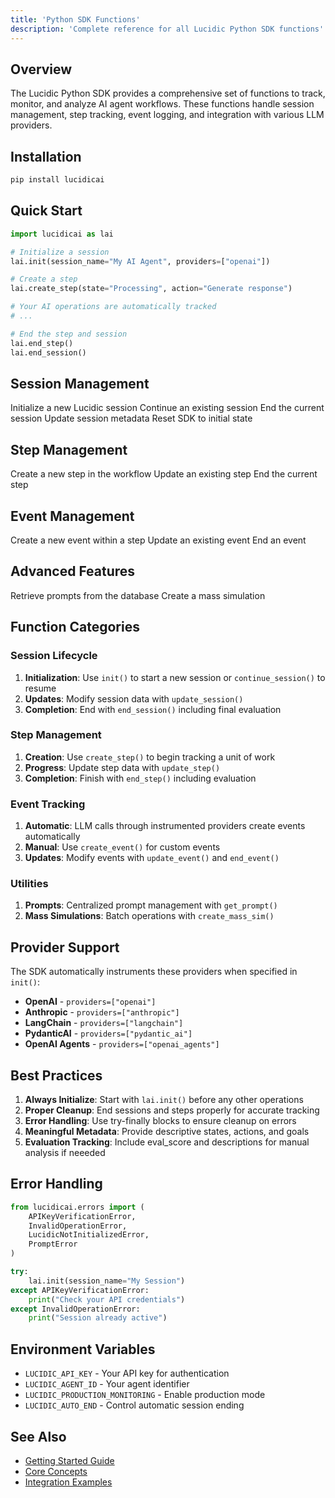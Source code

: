 ```yaml
---
title: 'Python SDK Functions'
description: 'Complete reference for all Lucidic Python SDK functions'
---
```


## Overview

The Lucidic Python SDK provides a comprehensive set of functions to track, monitor, and analyze AI agent workflows. These functions handle session management, step tracking, event logging, and integration with various LLM providers.

## Installation

```bash
pip install lucidicai
```

## Quick Start

```python
import lucidicai as lai

# Initialize a session
lai.init(session_name="My AI Agent", providers=["openai"])

# Create a step
lai.create_step(state="Processing", action="Generate response")

# Your AI operations are automatically tracked
# ...

# End the step and session
lai.end_step()
lai.end_session()
```

## Session Management

<CardGroup cols={2}>
  <Card title="init" icon="play" href="/python-sdk/init">
    Initialize a new Lucidic session
  </Card>
  <Card title="continue_session" icon="forward" href="/python-sdk/continue_session">
    Continue an existing session
  </Card>
  <Card title="end_session" icon="stop" href="/python-sdk/end_session">
    End the current session
  </Card>
  <Card title="update_session" icon="pen" href="/python-sdk/update_session">
    Update session metadata
  </Card>
  <Card title="reset_sdk" icon="rotate" href="/python-sdk/reset_sdk">
    Reset SDK to initial state
  </Card>
</CardGroup>

## Step Management

<CardGroup cols={2}>
  <Card title="create_step" icon="plus" href="/python-sdk/create_step">
    Create a new step in the workflow
  </Card>
  <Card title="update_step" icon="pen" href="/python-sdk/update_step">
    Update an existing step
  </Card>
  <Card title="end_step" icon="check" href="/python-sdk/end_step">
    End the current step
  </Card>
</CardGroup>

## Event Management

<CardGroup cols={2}>
  <Card title="create_event" icon="bolt" href="/python-sdk/create_event">
    Create a new event within a step
  </Card>
  <Card title="update_event" icon="pen" href="/python-sdk/update_event">
    Update an existing event
  </Card>
  <Card title="end_event" icon="flag-checkered" href="/python-sdk/end_event">
    End an event
  </Card>
</CardGroup>

## Advanced Features

<CardGroup cols={2}>
  <Card title="get_prompt" icon="message" href="/python-sdk/get_prompt">
    Retrieve prompts from the database
  </Card>
  <Card title="create_mass_sim" icon="layer-group" href="/python-sdk/create_mass_sim">
    Create a mass simulation
  </Card>
</CardGroup>

## Function Categories

### Session Lifecycle

1. **Initialization**: Use `init()` to start a new session or `continue_session()` to resume
2. **Updates**: Modify session data with `update_session()`
3. **Completion**: End with `end_session()` including final evaluation

### Step Management

1. **Creation**: Use `create_step()` to begin tracking a unit of work
2. **Progress**: Update step data with `update_step()`
3. **Completion**: Finish with `end_step()` including evaluation

### Event Tracking

1. **Automatic**: LLM calls through instrumented providers create events automatically
2. **Manual**: Use `create_event()` for custom events
3. **Updates**: Modify events with `update_event()` and `end_event()`

### Utilities

1. **Prompts**: Centralized prompt management with `get_prompt()`
2. **Mass Simulations**: Batch operations with `create_mass_sim()`

## Provider Support

The SDK automatically instruments these providers when specified in `init()`:

- **OpenAI** - `providers=["openai"]`
- **Anthropic** - `providers=["anthropic"]`
- **LangChain** - `providers=["langchain"]`
- **PydanticAI** - `providers=["pydantic_ai"]`
- **OpenAI Agents** - `providers=["openai_agents"]`

## Best Practices

1. **Always Initialize**: Start with `lai.init()` before any other operations
2. **Proper Cleanup**: End sessions and steps properly for accurate tracking
3. **Error Handling**: Use try-finally blocks to ensure cleanup on errors
4. **Meaningful Metadata**: Provide descriptive states, actions, and goals
5. **Evaluation Tracking**: Include eval_score and descriptions for manual analysis if neeeded

## Error Handling

```python
from lucidicai.errors import (
    APIKeyVerificationError,
    InvalidOperationError,
    LucidicNotInitializedError,
    PromptError
)

try:
    lai.init(session_name="My Session")
except APIKeyVerificationError:
    print("Check your API credentials")
except InvalidOperationError:
    print("Session already active")
```

## Environment Variables

- `LUCIDIC_API_KEY` - Your API key for authentication
- `LUCIDIC_AGENT_ID` - Your agent identifier
- `LUCIDIC_PRODUCTION_MONITORING` - Enable production mode
- `LUCIDIC_AUTO_END` - Control automatic session ending

## See Also

- [Getting Started Guide](/getting-started/python)
- [Core Concepts](/core-concepts/sessions)
- [Integration Examples](/integrations/openai)